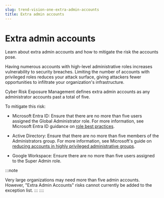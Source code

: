 ```yaml
---
slug: trend-vision-one-extra-admin-accounts
title: Extra admin accounts
---
```

# Extra admin accounts

Learn about extra admin accounts and how to mitigate the risk the accounts pose.

Having numerous accounts with high-level administrative roles increases vulnerability to security breaches. Limiting the number of accounts with privileged roles reduces your attack surface, giving attackers fewer opportunities to infiltrate your organization's infrastructure.

Cyber Risk Exposure Management defines extra admin accounts as any administrator accounts past a total of five.

To mitigate this risk:

- Microsoft Entra ID: Ensure that there are no more than five users assigned the Global Administrator role. For more information, see Microsoft Entra ID guidance on [role best practices](https://learn.microsoft.com/en-us/entra/identity/role-based-access-control/best-practices).

- Active Directory: Ensure that there are no more than five members of the Administrators group. For more information, see Microsoft's guide on [reducing accounts in highly privileged administrative groups](https://learn.microsoft.com/en-us/services-hub/unified/health/remediation-steps-ad/review-and-reduce-the-number-of-accounts-in-highly-privileged-administrative-groups).

- Google Workspace: Ensure there are no more than five users assigned to the Super Admin role.

:::note

Very large organizations may need more than five admin accounts. However, "Extra Admin Accounts" risks cannot currently be added to the exception list.
:::
::::
